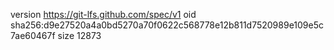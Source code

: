 version https://git-lfs.github.com/spec/v1
oid sha256:d9e27520a4a0bd5270a70f0622c568778e12b811d7520989e109e5c7ae60467f
size 12873

